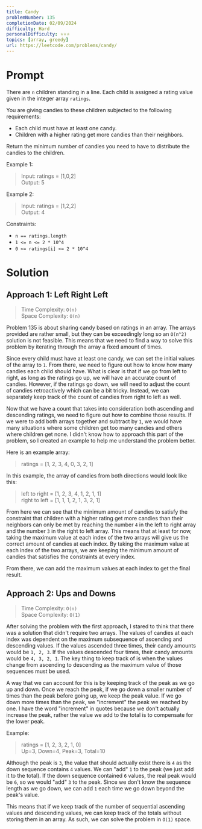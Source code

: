 ```yaml
---
title: Candy
problemNumber: 135
completionDate: 02/09/2024
difficulty: Hard
personalDifficulty: ⭐️⭐️⭐️
topics: [array, greedy]
url: https://leetcode.com/problems/candy/
---
```


# Prompt

There are `n` children standing in a line. Each child is assigned a rating value
given in the integer array `ratings`.

You are giving candies to these children subjected to the following
requirements:

- Each child must have at least one candy.
- Children with a higher rating get more candies than their neighbors.

Return the minimum number of candies you need to have to distribute the candies
to the children.

Example 1:

> Input: ratings = [1,0,2]\
> Output: 5

Example 2:

> Input: ratings = [1,2,2]\
> Output: 4

Constraints:

- `n == ratings.length`
- `1 <= n <= 2 * 10^4`
- `0 <= ratings[i] <= 2 * 10^4`

# Solution

## Approach 1: Left Right Left

> Time Complexity: `O(n)`\
> Space Complexity: `O(n)`

Problem 135 is about sharing candy based on ratings in an array. The arrays
provided are rather small, but they can be exceedingly long so an `O(n^2)`
solution is not feasible. This means that we need to find a way to solve this
problem by iterating through the array a fixed amount of times.

Since every child must have at least one candy, we can set the initial values of
the array to `1`. From there, we need to figure out how to know how many candies
each child should have. What is clear is that if we go from left to right, as
long as the ratings go up, we will have an accurate count of candies. However,
if the ratings go down, we will need to adjust the count of candies
retroactively which can be a bit tricky. Instead, we can separately keep track
of the count of candies from right to left as well.

Now that we have a count that takes into consideration both ascending and
descending ratings, we need to figure out how to combine those results. If we
were to add both arrays together and subtract by `1`, we would have many
situations where some children get too many candies and others where children
get none. I didn't know how to approach this part of the problem, so I created
an example to help me understand the problem better.

Here is an example array:

> ratings = [1, 2, 3, 4, 0, 3, 2, 1]

In this example, the array of candies from both directions would look like this:

> left to right = [1, 2, 3, 4, 1, 2, 1, 1]\
> right to left = [1, 1, 1, 2, 1, 3, 2, 1]

From here we can see that the minimum amount of candies to satisfy the
constraint that children with a higher rating get more candies than their
neighbors can only be met by reaching the number `4` in the left to right array
and the number `3` in the right to left array. This means that at least for now,
taking the maximum value at each index of the two arrays will give us the
correct amount of candies at each index. By taking the maximum value at each
index of the two arrays, we are keeping the minimum amount of candies that
satisfies the constraints at every index.

From there, we can add the maximum values at each index to get the final result.

## Approach 2: Ups and Downs

> Time Complexity: `O(n)`\
> Space Complexity: `O(1)`

After solving the problem with the first approach, I stared to think that there
was a solution that didn't require two arrays. The values of candies at each
index was dependent on the maximum subsequence of ascending and descending
values. If the values ascended three times, their candy amounts would be
`1, 2, 3`. If the values descended four times, their candy amounts would be
`4, 3, 2, 1`. The key thing to keep track of is when the values change from
ascending to descending as the maximum value of those sequences must be used.

A way that we can account for this is by keeping track of the peak as we go up
and down. Once we reach the peak, if we go down a smaller number of times than
the peak before going up, we keep the peak value. If we go down more times than
the peak, we "increment" the peak we reached by one. I have the word "increment"
in quotes because we don't actually increase the peak, rather the value we add
to the total is to compensate for the lower peak.

Example:

> ratings = [1, 2, 3, 2, 1, 0]\
> Up=3, Down=4, Peak=3, Total=10

Although the peak is `3`, the value that should actually exist there is `4` as
the down sequence contains `4` values. We can "add" `1` to the peak (we just add
it to the total). If the down sequence contained `6` values, the real peak would
be `6`, so we would "add" `3` to the peak. Since we don't know the sequence
length as we go down, we can add `1` each time we go down beyond the peak's
value.

This means that if we keep track of the number of sequential ascending values
and descending values, we can keep track of the totals without storing them in
an array. As such, we can solve the problem in `O(1)` space.
